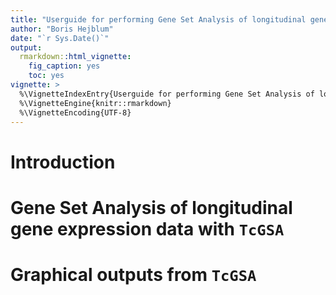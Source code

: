 ```yaml
---
title: "Userguide for performing Gene Set Analysis of longitudinal gene expression measurements with `TcGSA`"
author: "Boris Hejblum"
date: "`r Sys.Date()`"
output: 
  rmarkdown::html_vignette:
    fig_caption: yes
    toc: yes
vignette: >
  %\VignetteIndexEntry{Userguide for performing Gene Set Analysis of longitudinal gene expression measurements with `TcGSA`}
  %\VignetteEngine{knitr::rmarkdown}
  %\VignetteEncoding{UTF-8}
---
```


# Introduction

# Gene Set Analysis of longitudinal gene expression data with `TcGSA`

# Graphical outputs from `TcGSA`